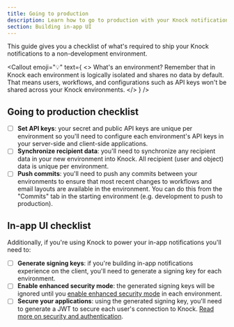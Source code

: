```yaml
---
title: Going to production
description: Learn how to go to production with your Knock notifications.
section: Building in-app UI
---
```


This guide gives you a checklist of what's required to ship your Knock notifications to a non-development environment.

<Callout
  emoji="💡"
  text={
    <>
      <span className="font-bold">What's an environment?</span> Remember that in
      Knock each environment is logically isolated and shares no data by
      default. That means users, workflows, and configurations such as API keys
      won't be shared across your Knock environments.
    </>
  }
/>

## Going to production checklist

- [ ] **Set API keys**: your secret and public API keys are unique per environment so you'll need to configure each environment's API keys in your server-side and client-side applications.
- [ ] **Synchronize recipient data**: you'll need to synchronize any recipient data in your new environment into Knock. All recipient (user and object) data is unique per environment.
- [ ] **Push commits**: you'll need to push any commits between your environments to ensure that most recent changes to workflows and email layouts are available in the environment. You can do this from the "Commits" tab in the starting environment (e.g. development to push to production).

## In-app UI checklist

Additionally, if you're using Knock to power your in-app notifications you'll need to:

- [ ] **Generate signing keys**: if you're building in-app notifications experience on the client, you'll need to generate a signing key for each environment.
- [ ] **Enable enhanced security mode**: the generated signing keys will be ignored until you [enable enhanced security mode](/in-app-ui/security-and-authentication) in each environment.
- [ ] **Secure your applications**: using the generated signing key, you'll need to generate a JWT to secure each user's connection to Knock. [Read more on security and authentication](/in-app-ui/security-and-authentication).
